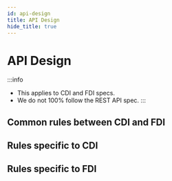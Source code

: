 ```yaml
---
id: api-design
title: API Design
hide_title: true
---
```


# API Design

:::info
- This applies to CDI and FDI specs.
- We do not 100% follow the REST API spec.
:::

## Common rules between CDI and FDI

## Rules specific to CDI

## Rules specific to FDI
